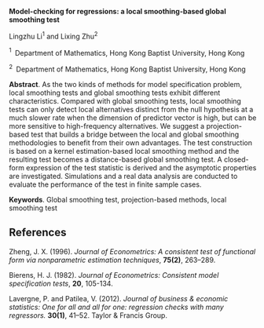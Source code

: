 <span>**Model-checking for regressions: a local smoothing-based global
smoothing test**</span>

Lingzhu Li$^1$ and Lixing Zhu$^2$

$^1 \;$ Department of Mathematics, Hong Kong Baptist University, Hong
Kong

$^2 \;$ Department of Mathematics, Hong Kong Baptist University, Hong
Kong

<span>**Abstract**</span>. As the two kinds of methods for model
specification problem, local smoothing tests and global smoothing tests
exhibit different characteristics. Compared with global smoothing tests,
local smoothing tests can only detect local alternatives distinct from
the null hypothesis at a much slower rate when the dimension of
predictor vector is high, but can be more sensitive to high-frequency
alternatives. We suggest a projection-based test that builds a bridge
between the local and global smoothing methodologies to benefit from
their own advantages. The test construction is based on a kernel
estimation-based local smoothing method and the resulting test becomes a
distance-based global smoothing test. A closed-form expression of the
test statistic is derived and the asymptotic properties are
investigated. Simulations and a real data analysis are conducted to
evaluate the performance of the test in finite sample cases.

<span>**Keywords**</span>. Global smoothing test, projection-based
methods, local smoothing test

References {#references .unnumbered}
----------

Zheng, J. X. (1996). *Journal of Econometrics: A consistent test of
functional form via nonparametric estimation techniques*, **75(2)**,
263–289.

Bierens, H. J. (1982). *Journal of Econometrics: Consistent model
specification tests*, **20**, 105-134.

Lavergne, P. and Patilea, V. (2012). *Journal of business & economic
statistics: One for all and all for one: regression checks with many
regressors.* **30(1)**, 41–52. Taylor & Francis Group.
